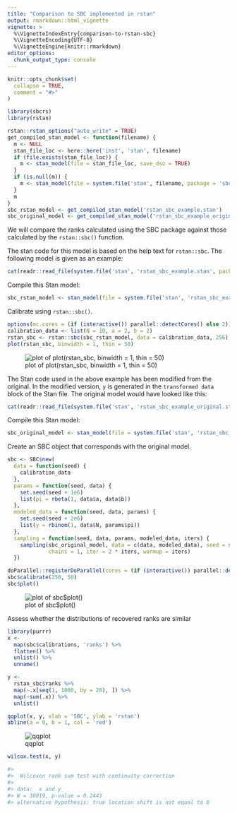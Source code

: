 ```yaml
---
title: "Comparison to SBC implemented in rstan"
output: rmarkdown::html_vignette
vignette: >
  %\VignetteIndexEntry{comparison-to-rstan-sbc}
  %\VignetteEncoding{UTF-8}
  %\VignetteEngine{knitr::rmarkdown}
editor_options: 
  chunk_output_type: console
---
```


```r
knitr::opts_chunk$set(
  collapse = TRUE,
  comment = "#>"
)
```


```r
library(sbcrs)
library(rstan)
```


```r
rstan::rstan_options("auto_write" = TRUE)
get_compiled_stan_model <- function(filename) {
  m <- NULL
  stan_file_loc <- here::here('inst', 'stan', filename)
  if (file.exists(stan_file_loc)) {
    m <- stan_model(file = stan_file_loc, save_dso = TRUE)
  }
  if (is.null(m)) {
    m <- stan_model(file = system.file('stan', filename, package = 'sbcrs'))
  }
  m
}
sbc_rstan_model <- get_compiled_stan_model('rstan_sbc_example.stan')
sbc_original_model <- get_compiled_stan_model('rstan_sbc_example_original.stan')
```

We will compare the ranks calculated using the SBC package against those calculated by the `rstan::sbc()` function. 

The stan code for this model is based on the help text for `rstan::sbc`. The following model is given as an example:

```r
cat(readr::read_file(system.file('stan', 'rstan_sbc_example.stan', package = 'sbcrs')))
```

Compile this Stan model:

```r
sbc_rstan_model <- stan_model(file = system.file('stan', 'rstan_sbc_example.stan', package = 'sbcrs'))
```

Calibrate using `rstan::sbc()`.

```r
options(mc.cores = (if (interactive()) parallel::detectCores() else 2))
calibration_data <- list(N = 10, a = 2, b = 2)
rstan_sbc <- rstan::sbc(sbc_rstan_model, data = calibration_data, 256)
plot(rstan_sbc, binwidth = 1, thin = 50)
```

![plot of plot(rstan_sbc, binwidth = 1, thin = 50)](comparison-to-rstan-sbc-rstan_sbc.png)

The Stan code used in the above example has been modified from the original. In the modified version, `y` is generated  in the `transformed data` block of the Stan file. The original model would have looked like this:

```r
cat(readr::read_file(system.file('stan', 'rstan_sbc_example_original.stan', package = 'sbcrs')))
```

Compile this Stan model:

```r
sbc_original_model <- stan_model(file = system.file('stan', 'rstan_sbc_example_original.stan', package = 'sbcrs'))
```

Create an SBC object that corresponds with the original model.

```r
sbc <- SBC$new(
  data = function(seed) {
    calibration_data
  },
  params = function(seed, data) {
    set.seed(seed + 1e6)
    list(pi = rbeta(1, data$a, data$b))
  },
  modeled_data = function(seed, data, params) {
    set.seed(seed + 2e6)
    list(y = rbinom(1, data$N, params$pi))
  },
  sampling = function(seed, data, params, modeled_data, iters) {
    sampling(sbc_original_model, data = c(data, modeled_data), seed = seed,
             chains = 1, iter = 2 * iters, warmup = iters)
  })
```

```r
doParallel::registerDoParallel(cores = (if (interactive()) parallel::detectCores() else 2))
sbc$calibrate(256, 50)
sbc$plot()
```

![plot of sbc$plot()](comparison-to-rstan-sbc-sbc.png)

Assess whether the distributions of recovered ranks are similar

```r
library(purrr)
x <- 
  map(sbc$calibrations, 'ranks') %>%
  flatten() %>%
  unlist() %>%
  unname()

y <- 
  rstan_sbc$ranks %>%
  map(~.x[seq(1, 1000, by = 20), ]) %>%
  map(~sum(.x)) %>%
  unlist()

qqplot(x, y, xlab = 'SBC', ylab = 'rstan')
abline(a = 0, b = 1, col = 'red')
```

![qqplot](comparison-to-rstan-sbc-qq.png)

```r
wilcox.test(x, y)
```
```r
#> 
#> 	Wilcoxon rank sum test with continuity correction
#> 
#> data:  x and y
#> W = 30819, p-value = 0.2443
#> alternative hypothesis: true location shift is not equal to 0
```

